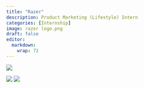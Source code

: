 ```yaml
---
title: "Razer"
description: Product Marketing (Lifestyle) Intern
categories: [Internship]
image: razer logo.png
draft: false
editor: 
  markdown: 
    wrap: 72
---
```


![](Group 1.png)

![](gifs.gif)
![](Group 2.png)